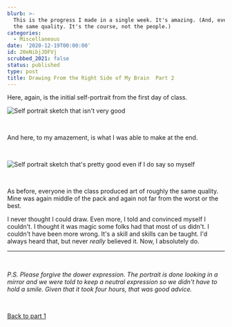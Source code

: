 ```yaml
---
blurb: >-
  This is the progress I made in a single week. It's amazing. (And, everyone did
  the same quality. It's the course, not the people.)
categories:
  - Miscellaneous
date: '2020-12-19T00:00:00'
id: 20eNibjJDFVj
scrubbed_2021: false
status: published
type: post
title: Drawing From the Right Side of My Brain  Part 2
---
```


Here, again, is the initial self-portrait from the first day of class. 

![Self portrait sketch that isn't very good](/drawing-on-the-right-side-of-the-brain-initial-portrait.jpg)

<br />

And here, to my amazement, is what I was able to make at the end.

<br />


![Self portrait sketch that's pretty good even if I do say so myself](/drawing-on-the-right-side-of-the-brain-final-portrait.jpg)

<br />




As before, everyone in the class produced art of roughly the same quality. Mine was again middle of the pack and again not far from the worst or the best. 

I never thought I could draw. Even more, I told and convinced myself I couldn't. I thought it was magic some folks had that most of us didn't. I couldn't have been more wrong. It's a skill and skills can be taught. I'd always heard that, but never *really* believed it. Now, I absolutely do.

---


<br /> 

_P.S. Please forgive the dower expression. The portrait is done looking in a mirror and we were told to keep a neutral expression so we didn't have to hold a smile. Given that it took four hours, that was good advice._

<br />

<a href="/drawing-from-the-right-side-of-my-brain/">Back to part 1</a>
